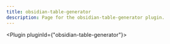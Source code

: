 ---
title: obsidian-table-generator
description: Page for the obsidian-table-generator plugin.
---


<Plugin pluginId={"obsidian-table-generator"}></Plugin>